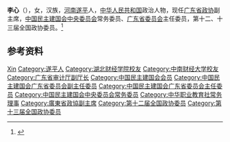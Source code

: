 '''李心'''（{{bd|1961年|7月|}}），女，汉族，[[河南|河南]][[遂平|遂平]]人，[[中华人民共和国|中华人民共和国]]政治人物，现任[[广东省政协|广东省政协]]副主席，[[中国民主建国会中央委员会|中国民主建国会中央委员会]]常务委员、[[中国民主建国会广东省委员会|广东省委员会]]主任委员，第十二、十三届全国政协委员。<ref>{{Cite web|title=李心同志简历|url=http://www.gdzxb.gov.cn/zxgk/zxld/lxn/201801/t20180127_476235.htm|accessdate=2020-07-11|work=广东政协网|archive-date=2020-07-13|archive-url=https://web.archive.org/web/20200713183605/http://www.gdzxb.gov.cn/zxgk/zxld/lxn/201801/t20180127_476235.htm|dead-url=no}}</ref>

== 参考资料 ==
{{reflist}}

{{中国人物小作品}}
{{广东省领导人}}
{{Navboxes 
| title  = 李心在[[中国民主建国会|中国民主建国会]]的职务
| list1  =
{{中国民主建国会第十一届中央委员会}}
}}
{{Navboxes 
| title  = 李心在[[中华职业教育社|中华职业教育社]]的职务
| list1  =
{{中华职业教育社第十一届理事会}}
{{中华职业教育社第十二届理事会}}
}}

{{Authority control}}
{{DEFAULTSORT:Li李}}
[[Category:李姓|Xin]]
[[Category:遂平人|Category:遂平人]]
[[Category:湖北财经学院校友|Category:湖北财经学院校友]]
[[Category:中南财经大学校友|Category:中南财经大学校友]]
[[Category:广东省审计厅副厅长|Category:广东省审计厅副厅长]]
[[Category:中国民主建国会会员|Category:中国民主建国会会员]]
[[Category:中国民主建国会广东省委员会副主任委员|Category:中国民主建国会广东省委员会副主任委员]]
[[Category:中国民主建国会广东省委员会主任委员|Category:中国民主建国会广东省委员会主任委员]]
[[Category:中国民主建国会中央委员会常务委员|Category:中国民主建国会中央委员会常务委员]]
[[Category:中华职业教育社常务理事|Category:中华职业教育社常务理事]]
[[Category:廣東省政協副主席|Category:廣東省政協副主席]]
[[Category:第十二届全国政协委员|Category:第十二届全国政协委员]]
[[Category:第十三届全国政协委员|Category:第十三届全国政协委员]]